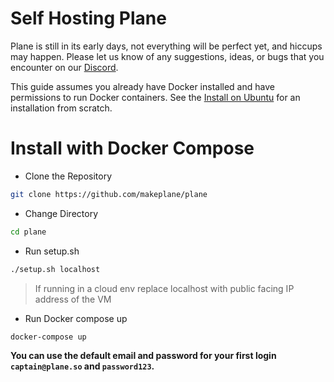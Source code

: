 # Self Hosting Plane


Plane is still in its early days, not everything will be perfect yet, and
hiccups may happen. Please let us know of any suggestions, ideas, or bugs that
you encounter on our [Discord](https://discord.com/invite/A92xrEGCge).

This guide assumes you already have Docker installed and have permissions to run Docker containers. See the [Install on Ubuntu](https://docs.docker.com/engine/install/ubuntu/) for an installation from scratch.

# Install with Docker Compose


- Clone the Repository

```bash
git clone https://github.com/makeplane/plane
```

- Change Directory

```bash
cd plane
```

- Run setup.sh

```bash
./setup.sh localhost 
```

> If running in a cloud env replace localhost with public facing IP address of the VM


- Run Docker compose up

```bash
docker-compose up
```

<strong>You can use the default email and password for your first login `captain@plane.so` and `password123`.</strong> 

